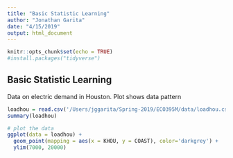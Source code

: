 ```yaml
---
title: "Basic Statistic Learning"
author: "Jonathan Garita"
date: "4/15/2019"
output: html_document
---
```


```r
knitr::opts_chunk$set(echo = TRUE)
#install.packages("tidyverse")
```

## Basic Statistic Learning

Data on electric demand in Houston. Plot shows data pattern

```r
loadhou = read.csv('/Users/jggarita/Spring-2019/ECO395M/data/loadhou.csv')
summary(loadhou)

# plot the data
ggplot(data = loadhou) + 
  geom_point(mapping = aes(x = KHOU, y = COAST), color='darkgrey') + 
  ylim(7000, 20000)
```

